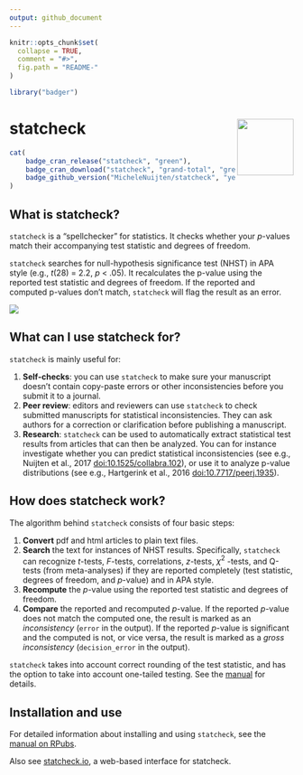 ```yaml
---
output: github_document
---
```


<!-- README.md is generated from README.Rmd. Please edit that file -->
<!-- after editing README.Rmd, run devtools::build_readme() -->

```r
knitr::opts_chunk$set(
  collapse = TRUE,
  comment = "#>",
  fig.path = "README-"
)
```

```r
library("badger")
```

# statcheck <a href='http://statcheck.io'><img src='man/figures/logo.jpg' align="right" height="100" /></a>

<!-- badges: start -->
```r
cat(
	badge_cran_release("statcheck", "green"),
	badge_cran_download("statcheck", "grand-total", "green"),
	badge_github_version("MicheleNuijten/statcheck", "yellow")
)
```
<!-- badges: end -->

## What is statcheck?

`statcheck` is a "spellchecker" for statistics. It checks whether your *p*-values match their accompanying test statistic and degrees of freedom.

`statcheck` searches for null-hypothesis significance test (NHST) in APA style (e.g., *t*(28) = 2.2, *p* < .05). It recalculates the p-value using the reported test statistic and degrees of freedom. If the reported and computed p-values don't match, `statcheck` will flag the result as an error. 

![](man/figures/infograph.png)

## What can I use statcheck for?

`statcheck` is mainly useful for:

1. **Self-checks**: you can use `statcheck` to make sure your manuscript doesn't contain copy-paste errors or other inconsistencies before you submit it to a journal.
2. **Peer review**: editors and reviewers can use `statcheck` to check submitted manuscripts for statistical inconsistencies. They can ask authors for a correction or clarification before publishing a manuscript.
3. **Research**: `statcheck` can be used to automatically extract statistical test results from articles that can then be analyzed. You can for instance investigate whether you can predict statistical inconsistencies (see e.g., Nuijten et al., 2017 <doi:10.1525/collabra.102>), or use it to analyze p-value distributions (see e.g., Hartgerink et al., 2016 <doi:10.7717/peerj.1935>).

## How does statcheck work?

The algorithm behind `statcheck` consists of four basic steps:

1. **Convert** pdf and html articles to plain text files.
2. **Search** the text for instances of NHST results. Specifically, `statcheck` can recognize *t*-tests, *F*-tests, correlations, *z*-tests, $\chi^2$ -tests, and Q-tests (from meta-analyses) if they are reported completely (test statistic, degrees of freedom, and *p*-value) and in APA style.
3. **Recompute** the *p*-value using the reported test statistic and degrees of freedom.
4. **Compare** the reported and recomputed *p*-value. If the reported *p*-value does not match the computed one, the result is marked as an *inconsistency* (`error` in the output). If the reported *p*-value is significant and the computed is not, or vice versa, the result is marked as a *gross inconsistency* (`decision_error` in the output).

`statcheck` takes into account correct rounding of the test statistic, and has the option to take into account one-tailed testing. See the [manual](http://rpubs.com/michelenuijten/statcheckmanual) for details.

## Installation and use

For detailed information about installing and using `statcheck`, see the [manual on RPubs](http://rpubs.com/michelenuijten/statcheckmanual).

Also see [statcheck.io](http://statcheck.io/), a web-based interface for statcheck.

